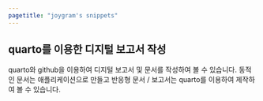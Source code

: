```yaml
---
pagetitle: "joygram's snippets"
---
```


## quarto를 이용한 디지털 보고서 작성 
quarto와 github을 이용하여 디지털 보고서 및 문서를 작성하여 볼 수 있습니다. 
동적인 문서는 애플리케이션으로 만들고 반응형 문서 / 보고서는 quarto를 이용하여 제작하여 볼 수 있습니다. 
